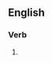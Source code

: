 {{also|décollâtes}}

==English==

===Verb===
{{head|en|verb form}}

# {{en-third-person singular of|decollate}}